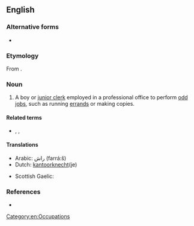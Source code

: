 ==English==

===Alternative forms===
* {{l|en|office-boy}}

===Etymology===
From {{compound|office|boy|gloss2=junior employee|lang=en}}.

===Noun===
{{en-noun}}

# A boy or [[junior clerk]] employed in a professional office to perform [[odd job]]s, such as running [[errand]]s or making copies.

====Related terms====
* {{l|en|office girl}}, {{l|en|office lady}}, {{l|en|office wife}}

====Translations====
{{trans-top|boy or junior clerk employed in a professional office}}
* Arabic: راش (farrá:š) {{g|m}}
* Dutch: [[kantoorknecht]](je)
{{trans-mid}}
* Scottish Gaelic: {{t|gd|gille-oifis|m}}
{{trans-bottom}}

===References===
* {{R:Webster NCD 1967}}

[[Category:en:Occupations]]